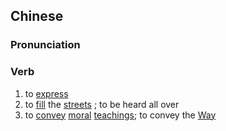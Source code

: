 {{also|载道}}
==Chinese==
{{zh-forms|s=载道}}

===Pronunciation===
{{zh-pron
|m=zàidào
|cat=v
}}

===Verb===
{{zh-verb}}

# to [[express]] {{gloss|an idea, principle, etc.}}
# to [[fill]] the [[street]]s {{gloss|of complaints}}; to be heard all over {{gloss|of voices}}
# to [[convey]] [[moral]] [[teaching]]s; to convey the [[Way]]